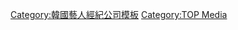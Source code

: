 {{Navbox
|name   = TOP Media
|title  = [[TOP Media]]
|above  = 
|abovestyle = background-color:#E6E6FA;
| titlestyle = background-color:#CCCCFF;
| groupstyle = background-color:#E6E6FA;
| belowstyle = background-color:#CCCCFF;
|listclass = hlist

|group1 = 代表
|list1  =
* 李先鎬（이선호）

|group2 = 旗下藝人
|list2  =
*[[李先鎬|Andy]]
*[[朴東民]]

|group3 = 旗下組合
|list3  =

{{Navbox subgroup
 |groupstyle = 
 |group1 = [[TEEN TOP]]
 |list1 =
*[[C.A.P]]
*[[李燦熺|天地]]
*[[Niel (歌手)|Niel]]
*[[Teen Top|Ricky]]
*[[創造 (歌手)|創造]]

|group2 = [[100% (組合)|100%]]
 |list2 =
*[[金綠賢]]
*[[趙熧環]]
*[[金燦龍]]
*[[張赫晉]]

|group3 =  [[UP10TION]]
 |list3 =
*[[金辰昱| 鎮琥]]
*[[盧秀一|坤]]
*[[高敏秀| 高潔]]
*[[李鎭赫| 鎭赫]]
*[[李昌賢| 碧土]]
*[[金宇碩 |宇信]]
*[[宣叡仁| 善燏]]
*[[韓奎珍| 奎珍]]
*[[李歡喜| 歡喜]]
*[[李東烈 |曉悟]]

|group4 =  [[MCND_(男子組合)|MCND]]
 |list4 =
*[[孫聖俊 |CASTLE J]]
*[[南昇旻 |BIC]]
*[[宋旼宰 |旼宰]]
*[[盧輝俊 |輝俊]]
*[[方晙赫|WIN]]
}}

|below =
}}<noinclude>
[[Category:韓國藝人經紀公司模板]]
[[Category:TOP Media]]
</noinclude>